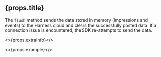 ## {props.title}

The `flush` method sends the data stored in memory (impressions and events) to the Harness cloud and clears the successfully posted data. If a connection issue is encountered, the SDK re-attempts to send the data.

<>{props.extraInfo}</>

<>{props.example}</>